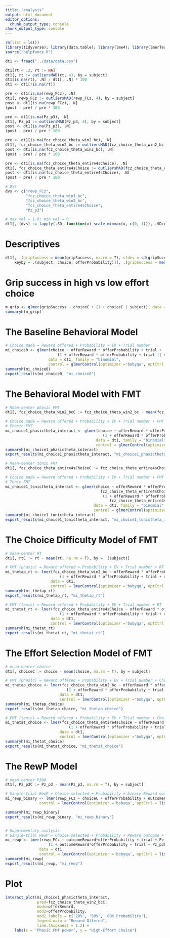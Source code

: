 ```yaml
---
title: "analysis"
output: html_document
editor_options: 
  chunk_output_type: console
chunk_output_type: console
---
```


```r
rm(list = ls())
library(tidyverse); library(data.table); library(lme4); library(lmerTest); library(ggbeeswarm); library(glue); library(hausekeep); library(sjPlot); library(performance); library(interactions)
source("helpfuncs.R")
```

```r
dt1 <- fread("../data/data.csv")
```

```r
dt1[rt < .2, rt := NA]
dt1[, rt := outliersMAD(rt, 4), by = subject]
dt1[is.na(rt), .N] / dt1[, .N] * 100
dt1 <- dt1[!is.na(rt)]
```

```r
pre <- dt1[is.na(rewp_FCz), .N]
dt1[, rewp_FCz := outliersMAD(rewp_FCz, 4), by = subject]
post <- dt1[is.na(rewp_FCz), .N]
(post - pre) / pre * 100

pre <- dt1[is.na(Pz_p3), .N]
dt1[, Pz_p3 := outliersMAD(Pz_p3, 4), by = subject]
post <- dt1[is.na(Pz_p3), .N]
(post - pre) / pre * 100

pre <- dt1[is.na(fcz_choice_theta_win2_bc), .N]
dt1[, fcz_choice_theta_win2_bc := outliersMAD(fcz_choice_theta_win2_bc), by = subject]
post <- dt1[is.na(fcz_choice_theta_win2_bc), .N]
(post - pre) / pre * 100

pre <- dt1[is.na(fcz_choice_theta_entire4sChoice), .N]
dt1[, fcz_choice_theta_entire4sChoice := outliersMAD(fcz_choice_theta_entire4sChoice), by = subject]
post <- dt1[is.na(fcz_choice_theta_entire4sChoice), .N]
(post - pre) / pre * 100
```

```r
# DVs
dvs <- c("rewp_FCz", 
         "fcz_choice_theta_win1_bc",
         "fcz_choice_theta_win2_bc", 
         "fcz_choice_theta_entire4sChoice", 
         "Pz_p3")

# max val = 1.0; min val = 0
dt1[, (dvs) := lapply(.SD, function(x) scale_minmax(x, c(0, 1))), .SDcols = dvs] 
```

# Descriptives

```r
dt1[, .(gripSuccess = mean(gripSuccess, na.rm = T), stdev = sd(gripSuccess, na.rm = T)), 
    keyby = .(subject, choice, offerProbability)][, .(gripSuccess = mean(gripSuccess, na.rm = T), stdev = sd(gripSuccess, na.rm = T)), keyby = .(choice, offerProbability)]
```

# Grip success in high vs low effort choice

```r
m_grip <- glmer(gripSuccess ~ choiceC + (1 + choiceC | subject), data = dt1, family = 'binomial')
summaryh(m_grip)
```

# The Baseline Behavioral Model
```r
# Choice made = Reward offered + Probability + EV + Trial number
mi_choice0 <- glmer(choice ~ offerReward * offerProbability + trial + 
                       (1 + offerReward * offerProbability + trial || subject), 
                   data = dt1, family = "binomial", 
                   control = glmerControl(optimizer ='bobyqa', optCtrl = list(maxfun = 2e4)))
summaryh(mi_choice0)
export_results(mi_choice0, "mi_choice0")
```

# The Behavioral Model with FMT
```r
# Mean-center phasic FMT 
dt1[, fcz_choice_theta_win2_bcC := fcz_choice_theta_win2_bc - mean(fcz_choice_theta_win2_bc, na.rm = T), by = .(subject)]

# Choice made = Reward offered + Probability + EV + Trial number + FMT + FMT x EV 
# Phasic FMT
mi_choice1_phasictheta_interact <- glmer(choice ~ offerReward * offerProbability + trial + fcz_choice_theta_win2_bcC +                                          fcz_choice_theta_win2_bcC:offerReward:offerProbability + 
                                           (1 + offerReward * offerProbability + trial + fcz_choice_theta_win2_bcC +                                              fcz_choice_theta_win2_bcC:offerReward:offerProbability || subject), 
                                        data = dt1, family = "binomial", 
                                        control = glmerControl(optimizer ='bobyqa', optCtrl = list(maxfun = 2e4)))
summaryh(mi_choice1_phasictheta_interact)
export_results(mi_choice1_phasictheta_interact, "mi_choice1_phasictheta_interact")
```


```r
# Mean-center tonic FMT 
dt1[, fcz_choice_theta_entire4sChoiceC := fcz_choice_theta_entire4sChoice - mean(fcz_choice_theta_entire4sChoice, na.rm = T), by = .(subject)]

# Choice made = Reward offered + Probability + EV + Trial number + FMT + FMT x EV 
# Tonic FMT
mi_choice1_tonictheta_interact <- glmer(choice ~ offerReward * offerProbability + trial + 
                                          fcz_choice_theta_entire4sChoiceC + fcz_choice_theta_entire4sChoiceC:offerReward:offerProbability +
                                           (1 + offerReward * offerProbability + trial + 
                                              fcz_choice_theta_entire4sChoiceC + fcz_choice_theta_entire4sChoiceC:offerReward:offerProbability || subject), 
                                       data = dt1, family = "binomial", 
                                       control = glmerControl(optimizer ='bobyqa', optCtrl = list(maxfun = 2e4)))
summaryh(mi_choice1_tonictheta_interact)
export_results(mi_choice1_tonictheta_interact, "mi_choice1_tonictheta_interact")
```


# The Choice Difficulty Model of FMT
```r
# mean-center RT
dt1[, rtC := rt - mean(rt, na.rm = T), by = .(subject)]

# FMT (phasic) = Reward offered + Probability + EV + Trial number + RT
mi_thetap_rt <- lmer(fcz_choice_theta_win2_bc ~ offerReward * offerProbability + trial + rtC + 
                        (1 + offerReward * offerProbability + trial + rtC || subject), 
                    data = dt1, 
                    control = lmerControl(optimizer ='bobyqa', optCtrl = list(maxfun = 2e4)))
summaryh(mi_thetap_rt)
export_results(mi_thetap_rt, "mi_thetap_rt")

# FMT (tonic) = Reward offered + Probability + EV + Trial number + RT
mi_thetat_rt <- lmer(fcz_choice_theta_entire4sChoice ~ offerReward * offerProbability + trial + rtC + 
                        (1 + offerReward * offerProbability + trial + rtC || subject), 
                    data = dt1, 
                    control = lmerControl(optimizer ='bobyqa', optCtrl = list(maxfun = 2e4)))
summaryh(mi_thetat_rt)
export_results(mi_thetat_rt, "mi_thetat_rt")
```


# The Effort Selection Model of FMT
```r
# mean-center choice
dt1[, choiceC := choice - mean(choice, na.rm = T), by = subject]

# FMT (phasic) = Reward offered + Probability + EV + Trial number + Choice selected 
mi_thetap_choice <- lmer(fcz_choice_theta_win2_bc ~ offerReward * offerProbability + trial + choiceC + 
                           (1 + offerReward * offerProbability + trial + choiceC || subject), 
                        data = dt1, 
                        control = lmerControl(optimizer ='bobyqa', optCtrl = list(maxfun = 2e4)))
summaryh(mi_thetap_choice)
export_results(mi_thetap_choice, "mi_thetap_choice")

# FMT (tonic) = Reward offered + Probability + EV + Trial number + Choice selected 
mi_thetat_choice <- lmer(fcz_choice_theta_entire4sChoice ~ offerReward * offerProbability + trial + choiceC + 
                            (1 + offerReward * offerProbability + trial + choiceC || subject), 
                        data = dt1, 
                        control = lmerControl(optimizer ='bobyqa', optCtrl = list(maxfun = 2e4)))
summaryh(mi_thetat_choice)
export_results(mi_thetat_choice, "mi_thetat_choice")
```


# The RewP Model
```r
# mean-center P300
dt1[, Pz_p3C := Pz_p3 - mean(Pz_p3, na.rm = T), by = subject]

# Single-trial RewP = Choice selected + Probability + binary-Reward outcome + Probability x binary-Reward outcome + single-trial P300 + Trial number 
mi_rewp_binary <- lmer(rewp_FCz ~ choiceC + offerProbability + outcomeRewardBinary + offerProbability:outcomeRewardBinary + Pz_p3C + trial + (1 + choiceC + offerProbability + outcomeRewardBinary + offerProbability:outcomeRewardBinary + Pz_p3C + trial || subject), data = dt1, 
               control = lmerControl(optimizer ='bobyqa', optCtrl = list(maxfun = 2e4)))

summaryh(mi_rewp_binary)
export_results(mi_rewp_binary, "mi_rewp_binary")


# Supplementary analysis
# Single-trial RewP = Choice selected + Probability + Reward outcome + Probability x Reward outcome + single-trial P300 + Trial number 
mi_rewp <- lmer(rewp_FCz ~ outcomeReward*offerProbability + trial + Pz_p3C + choiceC +
                   (1 + outcomeReward*offerProbability + trial + Pz_p3C + choiceC || subject),
               data = dt1, 
               control = lmerControl(optimizer ='bobyqa', optCtrl = list(maxfun = 2e4)))
summaryh(mi_rewp)
export_results(mi_rewp, "mi_rewp")
```

# Plot
```r
interact_plot(mi_choice1_phasictheta_interact, 
              pred=fcz_choice_theta_win2_bcC, 
              modx=offerReward, 
              mod2=offerProbability, 
              mod2.labels = c('20%', '50%', '80% Probability'), 
              legend.main = "Reward Offered", 
              line.thickness = 1.2) +
    labs(x = 'Phasic FMT power', y = "High-Effort Choice") 
```
